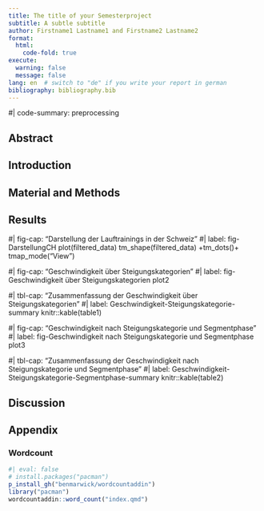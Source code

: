 ---
title: The title of your Semesterproject
subtitle: A subtle subtitle
author: Firstname1 Lastname1 and Firstname2 Lastname2
format:
  html:
    code-fold: true
execute:
  warning: false
  message: false
lang: en  # switch to "de" if you write your report in german
bibliography: bibliography.bib
---


#| code-summary: preprocessing

## Abstract

## Introduction


## Material and Methods

## Results

#| fig-cap: "Darstellung der Lauftrainings in der Schweiz"
#| label: fig-DarstellungCH
plot(filtered_data)
tm_shape(filtered_data)  +tm_dots()+ tmap_mode("View")


#| fig-cap: "Geschwindigkeit über Steigungskategorien"
#| label: fig-Geschwindigkeit über Steigungskategorien
plot2

#| tbl-cap: "Zusammenfassung der Geschwindigkeit über Steigungskategorien"
#| label: Geschwindigkeit-Steigungskategorie-summary
knitr::kable(table1)


#| fig-cap: "Geschwindigkeit nach Steigungskategorie und Segmentphase"
#| label: fig-Geschwindigkeit nach Steigungskategorie und Segmentphase
plot3

#| tbl-cap: "Zusammenfassung der Geschwindigkeit nach Steigungskategorie und Segmentphase"
#| label: Geschwindigkeit-Steigungskategorie-Segmentphase-summary
knitr::kable(table2)

## Discussion

## Appendix

### Wordcount

<!-- after installing the wordcountadding, remove the line "#| eval: false" -->

```{r}
#| eval: false
# install.packages("pacman") 
p_install_gh("benmarwick/wordcountaddin")
library("pacman")
wordcountaddin::word_count("index.qmd")
```


